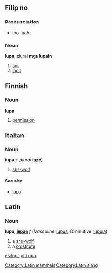 ==Filipino==
===Pronunciation===
*loo'-pah

===Noun===
'''lupa''', plural '''mga lupain'''
#[[soil]]
#[[land]]

==Finnish==
===Noun===
'''lupa'''
#[[permission]]

==Italian==
===Noun===
'''lupa''' ''f'' (''plural'' '''lupe''')
#[[she-wolf]]
====See also====
*[[lupo]]

==Latin==
[[Category:Latin mammals]][[Category:Latin slang]]
===Noun===
'''lupa, [[Wiktionary Appendix:Latin first declension|lupae]]''' ''f'' (''Masculine:'' [[lupus]], Diminutive: [[lupula]])
#a [[she-wolf]]
#a [[prostitute]]

[[es:lupa]]
[[pl:Lupa]]